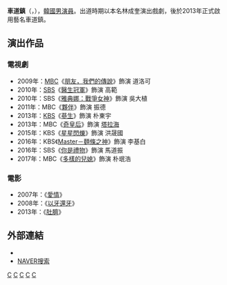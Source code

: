 {{blpunsourced|time=2016-10-09T20:51:39+00:00}}
{{藝人
|姓名 = 車道鎮
|類型 = 男演員
|圖片 = 
|圖片尺寸 = 
|圖片簡介 = 
|本名 =  林成奎（임성규）
|外文名 =  차도진
|外文 = ko
|羅馬拼音 = Cha Do Jin
|英文名 =
|暱稱 =
|其他藝名 = 
|國籍 = {{KOR}}
|出生日期 = {{birth_date_and_age|1983|7|15}}
|出生地點 = {{KOR}}[[慶尙北道|慶尙北道]][[醴泉郡|醴泉郡]]
|宗教信仰 = 
|語言 = [[韓語|韓語]]
|職業 = [[演員|演員]]
|教育程度 = {{link-ko|大昌高等學校|대창고등학교}}
|出道作品 = 
|出道日期 = 2007年
|代表作品 = 
|活躍年代 =
|唱片公司 = 
|經紀公司 = 
|相關團體 = 
|網站 = 
}}

'''車道鎮'''（{{lang-ko|'''차도진'''}}，{{bd|1983年|7月15日}}），[[韓國|韓國]][[男演員|男演員]]。出道時期以本名林成奎演出戲劇，後於2013年正式啟用藝名車道鎮。

== 演出作品 ==
=== 電視劇 ===
*2009年：[[文化廣播_(韓國)|MBC]]《[[朋友，我們的傳說|朋友，我們的傳說]]》飾演 道洛可
*2010年：[[SBS_(韓國)|SBS]]《[[醫生冠軍|醫生冠軍]]》飾演 高範
*2010年：SBS《[[雅典娜：戰爭女神|雅典娜：戰爭女神]]》飾演 吳大植
*2011年：MBC《[[夥伴_(韓國電視劇)|夥伴]]》飾演 振德
*2013年：[[韓國放送公社|KBS]]《[[蔘生|蔘生]]》飾演 朴東宇
*2013年：MBC《[[奇皇后_(電視劇)|奇皇后]]》飾演 [[燕鐵木兒|塔拉海]]
*2015年：KBS《[[星星閃爍|星星閃爍]]》飾演 洪晟國
*2016年：KBS《[[Master－麵條之神|Master－麵條之神]]》飾演 李基白
*2016年：SBS《[[你是禮物|你是禮物]]》飾演 馬道振
*2017年：MBC《[[多樣的兒媳|多樣的兒媳]]》飾演 朴珉浩

=== 電影 ===
*2007年：《[[愛情_(韓國電影)|愛情]]》
*2008年：《[[以牙還牙_(韓國電影)|以牙還牙]]》
*2013年：《[[肚臍_(韓國電影)|肚臍]]》

== 外部連結 ==
*{{instagram|dodozin._.cha}}
*[http://search.naver.com/search.naver?sm=tab_hty.top&where=nexearch&ie=utf8&query=%EC%B0%A8%EB%8F%84%EC%A7%84&x=15&y=14 NAVER搜索]{{ko}}
[[Category:韓國電視演員|C]]
[[Category:韓國電影演員|C]]
[[Category:慶尚北道出身人物|C]]
[[Category:醴泉郡出身人物|C]]
[[Category:車姓|C]]